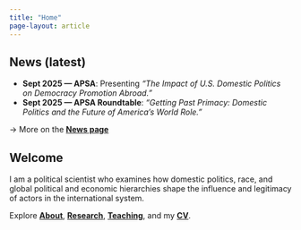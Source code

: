 ```yaml
---
title: "Home"
page-layout: article
---
```


::: home-news
## News (latest)

-   **Sept 2025 — APSA**: Presenting *“The Impact of U.S. Domestic Politics on Democracy Promotion Abroad.”*
-   **Sept 2025 — APSA Roundtable**: *“Getting Past Primacy: Domestic Politics and the Future of America’s World Role.”*

→ More on the [**News page**](news.qmd)
:::

## Welcome

I am a political scientist who examines how domestic politics, race, and global political and economic hierarchies shape the influence and legitimacy of actors in the international system.

Explore [**About**](about.qmd), [**Research**](research.qmd),  [**Teaching**](teaching.qmd), and my [**CV**](cv.qmd).
